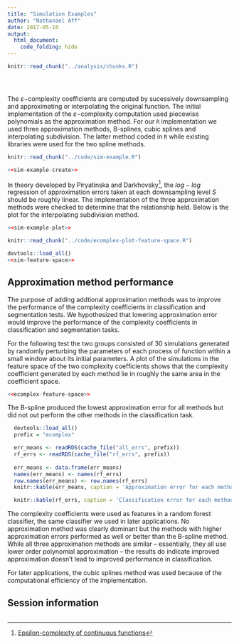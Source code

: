 ```yaml
---
title: "Simulation Examples"
author: "Nathanael Aff"
date: 2017-05-10
output: 
  html_document: 
    code_folding: hide
---
```


<!-- The file analysis/chunks.R contains chunks that define default settings
shared across the workflowr files. -->

```r
knitr::read_chunk("../analysis/chunks.R")

```

<!-- Update knitr chunk options -->
```r

```

<!-- Insert the date the file was last updated -->
```r

```

<!-- Insert the code version (Git commit SHA1) if Git repository exists and R
 package git2r is installed -->
```r

```

The $\varepsilon-$complexity coefficients are computed by sucessively downsampling and approximating or interpolating the original function. The initial implementation of the $\varepsilon-$complexity computation used piecewise polynomials as the approximation method. For our `R` implementation we used three approximation methods, B-splines, cubic splines and interpolating subdivision. The latter method coded in `R` 
while existing libraries were used for the two spline methods. 


```r
knitr::read_chunk("../code/sim-example.R")
```


```r
<<sim-example-create>>
```

In theory developed by Piryatinska and Darkhovsky[^1], the $log-log$ regression of approximation errors taken at each downsampling level $S$ should be roughly linear. The implementation of the three approximation methods were checked to determine that the relationship held. Below is the plot for the interpolating subdivision method.


```r
<<sim-example-plot>>
```


```r
knitr::read_chunk("../code/ecomplex-plot-feature-space.R")

```
```r
devtools::load_all()
<<sim-feature-space>>
```

## Approximation method performance

The purpose of adding addtional approximation methods was to improve the performance of the complexity coefficients in classification and segmentation tests. We hypothesized that lowering approximation error would improve the performance of the complexity coefficients in classification and segmentation tasks.  

For the following test the two groups consisted of 30 simulations generated by randomly perturbing the parameters of each process of function within a small window about its initial parameters. A plot of the simulations in the feature space of the two complexity coefficients shows that the complexity coefficient generated by each method lie in roughly the same area in the coefficient space.

```r
<<ecomplex-feature-space>>
```

The B-spline produced the lowest approximation error for all methods but did not out perform the other methods in the classification task. 


```r
  devtools::load_all()
  prefix = "ecomplex"

  err_means <- readRDS(cache_file("all_errs", prefix))
  rf_errs <- readRDS(cache_file("rf_errs", prefix))
  
  err_means <- data.frame(err_means)
  names(err_means) <- names(rf_errs)
  row.names(err_means) <- row.names(rf_errs)
  knitr::kable(err_means, caption = 'Approximation error for each method.')

```

```r
  knitr::kable(rf_errs, caption = 'Classification error for each method.')
````

The complexity coefficients were used as features in a random forest classifier, the same classifier we used in later applications. No approximation method was clearly dominant but the methods with higher approximation errors performed as well or better than the B-spline method. While all three approximation methods are similar -- essentially, they all use lower order polynomial approximation -- the results do indicate improved approximation doesn't lead to improved performance in classification. 

For later applications, the cubic splines method was used because of the computational efficiency of the implementation. 





[^1]: [Epsilon-complexity of continuous functions](https://arxiv.org/abs/1303.1777)

## Session information

<!-- Insert the session information into the document -->
```r

```
